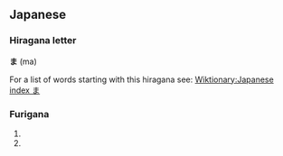 ==Japanese==
===Hiragana letter===
'''ま''' (ma)

For a list of words starting with this hiragana see: [[Wiktionary:Japanese index ま]]


===Furigana===
{{furigana|ma}}

# {{japdef|魔|[[demon]], [[devil]], [[evil]] [[spirit]], [[evil]] [[influence]]}}
# {{japdef|間|[[space]], [[timing]]}}